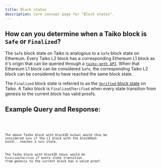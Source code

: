 ```yaml
---
title: Block states
description: Core concept page for "Block states".
---
```



## How can you determine when a Taiko block is `Safe` or `Finalized`?

The `Safe` block state on Taiko is analogous to a `Safe` block state on Ethereum.
Every Taiko L2 block has a corresponding Ethereum L1 block as it's origin that can be queried through a [`taiko-geth API`](https://github.com/taikoxyz/taiko-geth/blob/v1.8.0/eth/taiko_api_backend.go#L50).
When that Ethereum L1 block can be considered `Safe`, the corresponding Taiko L2 block can be considered to have reached the same block state.

The `Finalized` block state is referred to as the [`Verified` block state](/core-concepts/multi-proofs#verified-blocks-and-parallel-proving) on Taiko.
A Taiko block is `Finalized`/`Verified` when every state transition from genesis to the current block has valid proofs.

## Example Query and Response:

<Code code='
    {
    "method": "taiko_l1OriginByID",
    "id":1,
    "jsonrpc":"2.0",
    "params":[ "0x19a3c" ]
    }' lang="json" title="query.json" />
<Code code='
    "result":
        {
        "blockID": "0x19a3c",
        "l2BlockHash": "0x0905c85f9a288ebe94eb85743a65c8cf6266097b8b826cdca4f4018e6267c26a",
        "l1BlockHeight": "0x16ef0f",
        "l1BlockHash": "0x419f0c5b2cc90078c7040c3b90d174895ce83d76ebfdd75ad2dd5521036d0938"
        }' lang="json" title="response.json" />

The above Taiko block with blockID `0x19a3c` would thus be considered `Safe` if the L1 block with the blockHash `0x419f..` reaches a `Safe` state.

The Taiko block with blockID `019a3c` would be `Finalized`/`Verified` if every state transition from genesis to the current block has a valid proof.
